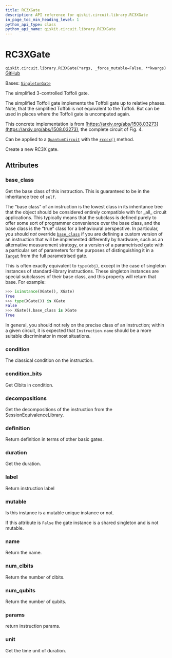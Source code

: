 ```yaml
---
title: RC3XGate
description: API reference for qiskit.circuit.library.RC3XGate
in_page_toc_min_heading_level: 1
python_api_type: class
python_api_name: qiskit.circuit.library.RC3XGate
---
```


# RC3XGate

<span id="qiskit.circuit.library.RC3XGate" />

`qiskit.circuit.library.RC3XGate(*args, _force_mutable=False, **kwargs)` [GitHub](https://github.com/qiskit/qiskit/tree/stable/0.45/qiskit/circuit/library/standard_gates/x.py "view source code")

Bases: [`SingletonGate`](circuit_singleton#qiskit.circuit.singleton.SingletonGate "qiskit.circuit.singleton.SingletonGate")

The simplified 3-controlled Toffoli gate.

The simplified Toffoli gate implements the Toffoli gate up to relative phases. Note, that the simplified Toffoli is not equivalent to the Toffoli. But can be used in places where the Toffoli gate is uncomputed again.

This concrete implementation is from [https://arxiv.org/abs/1508.03273](https://arxiv.org/abs/1508.03273), the complete circuit of Fig. 4.

Can be applied to a [`QuantumCircuit`](qiskit.circuit.QuantumCircuit "qiskit.circuit.QuantumCircuit") with the [`rcccx()`](qiskit.circuit.QuantumCircuit#rcccx "qiskit.circuit.QuantumCircuit.rcccx") method.

Create a new RC3X gate.

## Attributes

<span id="qiskit.circuit.library.RC3XGate.base_class" />

### base\_class

Get the base class of this instruction. This is guaranteed to be in the inheritance tree of `self`.

The “base class” of an instruction is the lowest class in its inheritance tree that the object should be considered entirely compatible with for \_all\_ circuit applications. This typically means that the subclass is defined purely to offer some sort of programmer convenience over the base class, and the base class is the “true” class for a behavioural perspective. In particular, you should *not* override [`base_class`](#qiskit.circuit.library.RC3XGate.base_class "qiskit.circuit.library.RC3XGate.base_class") if you are defining a custom version of an instruction that will be implemented differently by hardware, such as an alternative measurement strategy, or a version of a parametrised gate with a particular set of parameters for the purposes of distinguishing it in a [`Target`](qiskit.transpiler.Target "qiskit.transpiler.Target") from the full parametrised gate.

This is often exactly equivalent to `type(obj)`, except in the case of singleton instances of standard-library instructions. These singleton instances are special subclasses of their base class, and this property will return that base. For example:

```python
>>> isinstance(XGate(), XGate)
True
>>> type(XGate()) is XGate
False
>>> XGate().base_class is XGate
True
```

In general, you should not rely on the precise class of an instruction; within a given circuit, it is expected that `Instruction.name` should be a more suitable discriminator in most situations.

<span id="qiskit.circuit.library.RC3XGate.condition" />

### condition

The classical condition on the instruction.

<span id="qiskit.circuit.library.RC3XGate.condition_bits" />

### condition\_bits

Get Clbits in condition.

<span id="qiskit.circuit.library.RC3XGate.decompositions" />

### decompositions

Get the decompositions of the instruction from the SessionEquivalenceLibrary.

<span id="qiskit.circuit.library.RC3XGate.definition" />

### definition

Return definition in terms of other basic gates.

<span id="qiskit.circuit.library.RC3XGate.duration" />

### duration

Get the duration.

<span id="qiskit.circuit.library.RC3XGate.label" />

### label

Return instruction label

<span id="qiskit.circuit.library.RC3XGate.mutable" />

### mutable

Is this instance is a mutable unique instance or not.

If this attribute is `False` the gate instance is a shared singleton and is not mutable.

<span id="qiskit.circuit.library.RC3XGate.name" />

### name

Return the name.

<span id="qiskit.circuit.library.RC3XGate.num_clbits" />

### num\_clbits

Return the number of clbits.

<span id="qiskit.circuit.library.RC3XGate.num_qubits" />

### num\_qubits

Return the number of qubits.

<span id="qiskit.circuit.library.RC3XGate.params" />

### params

return instruction params.

<span id="qiskit.circuit.library.RC3XGate.unit" />

### unit

Get the time unit of duration.

